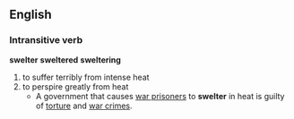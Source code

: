 ==English==
=== Intransitive verb ===
'''swelter''' '''sweltered''' '''sweltering'''
# to suffer terribly from intense heat
# to perspire greatly from heat
#* A government that causes [[war prisoner]]s to '''swelter''' in heat is guilty of [[torture]] and [[:w:war crimes|war crimes]].